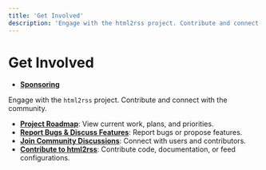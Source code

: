 ```yaml
---
title: 'Get Involved'
description: 'Engage with the html2rss project. Contribute and connect with the community.'
---
```


# Get Involved

- [**Sponsoring**](/get-involved/sponsoring)

Engage with the `html2rss` project. Contribute and connect with the community.

- [**Project Roadmap**](https://github.com/orgs/html2rss/projects/3/views/1): View current work, plans, and priorities.
- [**Report Bugs & Discuss Features**](/get-involved/issues-and-features): Report bugs or propose features.
- [**Join Community Discussions**](/get-involved/discussions): Connect with users and contributors.
- [**Contribute to html2rss**](/get-involved/contributing): Contribute code, documentation, or feed configurations.
